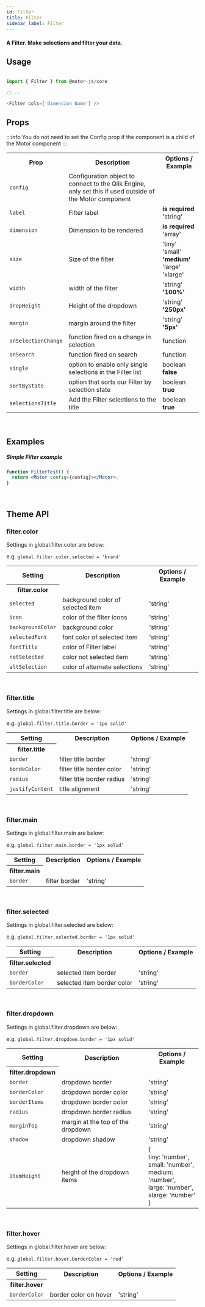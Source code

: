```yaml
---
id: Filter
title: Filter
sidebar_label: Filter
---
```


#### A Filter. Make selections and filter your data.

## Usage

```javascript

import { Filter } from @motor-js/core

//...

<Filter cols=['Dimension Name'] />

```

## Props

:::info
You do not need to set the Config prop if the component is a child of the Motor component
:::

<table>
  <tr>
    <th>Prop</th>
    <th>Description</th>
    <th>Options / Example</th>
  </tr>
  <tr>
    <td>
      <code>config</code>
    </td>
    <td>
      Configuration object to connect to the Qlik Engine, only set this if used
      outside of the Motor component
    </td>
    <td></td>
  </tr>
  <tr>
    <td>
      <code>label</code>
    </td>
    <td>Filter label</td>
    <td>
      <b>is required</b>
      <br />
      'string'
    </td>
  </tr>
  <tr>
    <td>
      <code>dimension</code>
    </td>
    <td>Dimension to be rendered</td>
    <td>
      <b>is required</b>
      <br />
      'array'
    </td>
  </tr>
  <tr>
    <td>
      <code>size</code>
    </td>
    <td>Size of the filter</td>
    <td>
      'tiny'
      <br />
      'small'
      <br />
      <b>'medium'</b>
      <br />
      'large'
      <br />
      'xlarge'
    </td>
  </tr>
  <tr>
    <td>
      <code>width</code>
    </td>
    <td>width of the filter</td>
    <td>
      'string'
      <br />
      <b>'100%'</b>
    </td>
  </tr>
  <tr>
    <td>
      <code>dropHeight</code>
    </td>
    <td>Height of the dropdown</td>
    <td>
      'string'
      <br />
      <b>'250px'</b>
    </td>
  </tr>
  <tr>
    <td>
      <code>margin</code>
    </td>
    <td>margin around the filter</td>
    <td>
      'string'
      <br />
      <b>'5px'</b>
    </td>
  </tr>
  <tr>
    <td>
      <code>onSelectionChange</code>
    </td>
    <td>function fired on a change in selection</td>
    <td>function</td>
  </tr>
  <tr>
    <td>
      <code>onSearch</code>
    </td>
    <td>function fired on search</td>
    <td>function</td>
  </tr>
  <tr>
    <td>
      <code>single</code>
    </td>
    <td>option to enable only single selections in the Filter list</td>
    <td>
      boolean
      <br />
      <b>false</b>
    </td>
  </tr>
  <tr>
    <td>
      <code>sortByState</code>
    </td>
    <td>option that sorts our Filter by selection state</td>
    <td>
      boolean
      <br />
      <b>true</b>
    </td>
  </tr>
  <tr>
    <td>
      <code>selectionsTitle</code>
    </td>
    <td>Add the Filter selections to the title</td>
    <td>
      boolean
      <br />
      <b>true</b>
    </td>
  </tr>
</table>

<br />

## Examples

##### Simple Filter example

```jsx live
function FilterTest() {
  return <Motor config={config}></Motor>;
}
```

<br />

## Theme API

### filter.color

Settings in global.filter.color are below:

e.g. <code>global.filter.color.selected = 'brand'</code>

<table>
  <tr>
    <th>Setting</th>
    <th>Description</th>
    <th>Options / Example</th>
  </tr>
  <tr>
    <th>filter.color</th>
  </tr>
  <tr>
    <td>
      <code>selected</code>
    </td>
    <td>background color of selected item</td>
    <td>'string'</td>
  </tr>
  <tr>
    <td>
      <code>icon</code>
    </td>
    <td>color of the filter icons</td>
    <td>'string'</td>
  </tr>
  <tr>
    <td>
      <code>backgroundColor</code>
    </td>
    <td>background color</td>
    <td>'string'</td>
  </tr>
  <tr>
    <td>
      <code>selectedFont</code>
    </td>
    <td>font color of selected item</td>
    <td>'string'</td>
  </tr>
  <tr>
    <td>
      <code>fontTitle</code>
    </td>
    <td>color of Filter label</td>
    <td>'string'</td>
  </tr>
  <tr>
    <td>
      <code>notSelected</code>
    </td>
    <td>color not selected item</td>
    <td>'string'</td>
  </tr>
  <tr>
    <td>
      <code>altSelection</code>
    </td>
    <td>color of alternate selections</td>
    <td>'string'</td>
  </tr>
</table>

<br />

### filter.title

Settings in global.filter.title are below:

e.g. <code>global.filter.title.border = '1px solid'</code>

<table>
  <tr>
    <th>Setting</th>
    <th>Description</th>
    <th>Options / Example</th>
  </tr>
  <tr>
    <th>filter.title</th>
  </tr>
  <tr>
    <td>
      <code>border</code>
    </td>
    <td>filter title border</td>
    <td>'string'</td>
  </tr>
  <tr>
    <td>
      <code>bordeColor</code>
    </td>
    <td>filter title border color</td>
    <td>'string'</td>
  </tr>
  <tr>
    <td>
      <code>radius</code>
    </td>
    <td>filter title border radius</td>
    <td>'string'</td>
  </tr>
  <tr>
    <td>
      <code>justifyContent</code>
    </td>
    <td>title alignment</td>
    <td>'string'</td>
  </tr>
</table>

<br />

### filter.main

Settings in global.filter.main are below:

e.g. <code>global.filter.main.border = '1px solid'</code>

<table>
  <tr>
    <th>Setting</th>
    <th>Description</th>
    <th>Options / Example</th>
  </tr>
  <tr>
    <th>filter.main</th>
  </tr>
  <tr>
    <td>
      <code>border</code>
    </td>
    <td>filter border</td>
    <td>'string'</td>
  </tr>
</table>

<br />

### filter.selected

Settings in global.filter.selected are below:

e.g. <code>global.filter.selected.border = '1px solid'</code>

<table>
  <tr>
    <th>Setting</th>
    <th>Description</th>
    <th>Options / Example</th>
  </tr>
  <tr>
    <th>filter.selected</th>
  </tr>
  <tr>
    <td>
      <code>border</code>
    </td>
    <td>selected item border</td>
    <td>'string'</td>
  </tr>
  <tr>
    <td>
      <code>borderColor</code>
    </td>
    <td>selected item border color</td>
    <td>'string'</td>
  </tr>
</table>

<br />

### filter.dropdown

Settings in global.filter.dropdown are below:

e.g. <code>global.filter.dropdown.border = '1px solid'</code>

<table>
  <tr>
    <th>Setting</th>
    <th>Description</th>
    <th>Options / Example</th>
  </tr>
  <tr>
    <th>filter.dropdown</th>
  </tr>
  <tr>
    <td>
      <code>border</code>
    </td>
    <td>dropdown border</td>
    <td>'string'</td>
  </tr>
  <tr>
    <td>
      <code>borderColor</code>
    </td>
    <td>dropdown border color</td>
    <td>'string'</td>
  </tr>
  <tr>
    <td>
      <code>borderItems</code>
    </td>
    <td>dropdown border color</td>
    <td>'string'</td>
  </tr>
  <tr>
    <td>
      <code>radius</code>
    </td>
    <td>dropdown border radius</td>
    <td>'string'</td>
  </tr>
  <tr>
    <td>
      <code>marginTop</code>
    </td>
    <td>margin at the top of the dropdown</td>
    <td>'string'</td>
  </tr>
  <tr>
    <td>
      <code>shadow</code>
    </td>
    <td>dropdown shadow</td>
    <td>'string'</td>
  </tr>
  <tr>
    <td>
      <code>itemHeight</code>
    </td>
    <td>height of the dropdown items</td>
    <td>
      &#123;
      <br />
      tiny&#58; 'number',
      <br />
      small&#58; 'number',
      <br />
      medium&#58; 'number',
      <br />
      large&#58; 'number',
      <br />
      xlarge&#58; 'number'
      <br />
      &#125;
    </td>
  </tr>
</table>

<br />

### filter.hover

Settings in global.filter.hover are below:

e.g. <code>global.filter.hover.borderColor = 'red'</code>

<table>
  <tr>
    <th>Setting</th>
    <th>Description</th>
    <th>Options / Example</th>
  </tr>
  <tr>
    <th>filter.hover</th>
  </tr>
  <tr>
    <td>
      <code>borderColor</code>
    </td>
    <td>border color on hover</td>
    <td>'string'</td>
  </tr>
</table>

<br />
